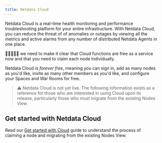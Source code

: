 ```yaml
---
title: Netdata Cloud
---
```


Netdata Cloud is a real-time health monitoring and performance troubleshooting platform for your entire infrastructure.
With Netdata Cloud, you can reduce the threat of of anomalies or outages by viewing all the metrics and active alarms
from any number of distributed Netdata Agents in one place.

🚨🚨🚨🚨🚨
we need to make it clear that Cloud functions are free as a service now and that you need to claim each node individually.

Netdata Cloud is _forever free_, meaning you can sign in, add as many nodes as you'd like, invite as many other members
as you'd like, and configure your Spaces and War Rooms for free.

> ⚠️ Netdata Cloud is not yet live. The following information exists as a reference for those who are interested in
> using Cloud upon its release, particularly those who must migrate from the existing Nodes View.

## Get started with Netdata Cloud

Read our [Get started with Cloud](/docs/cloud/get-started/) guide to understand the process of claiming a node and
migrating from the existing Nodes View.
